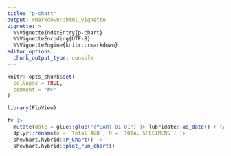 ```yaml
---
title: "p-chart"
output: rmarkdown::html_vignette
vignette: >
  %\VignetteIndexEntry{p-chart}
  %\VignetteEncoding{UTF-8}
  %\VignetteEngine{knitr::rmarkdown}
editor_options: 
  chunk_output_type: console
---
```


```r
knitr::opts_chunk$set(
  collapse = TRUE,
  comment = "#>"
)
```

```r
library(FluView)
```

```r
fv |> 
  mutate(date = glue::glue("{YEAR}-01-01") |> lubridate::as_date() + (WEEK-1)*7) |> 
  dplyr::rename(n = `Total A&B`, N = `TOTAL SPECIMENS`) |> 
  shewhart.hybrid::P_Chart() |> 
  shewhart.hybrid::plot_run_chart()
```

